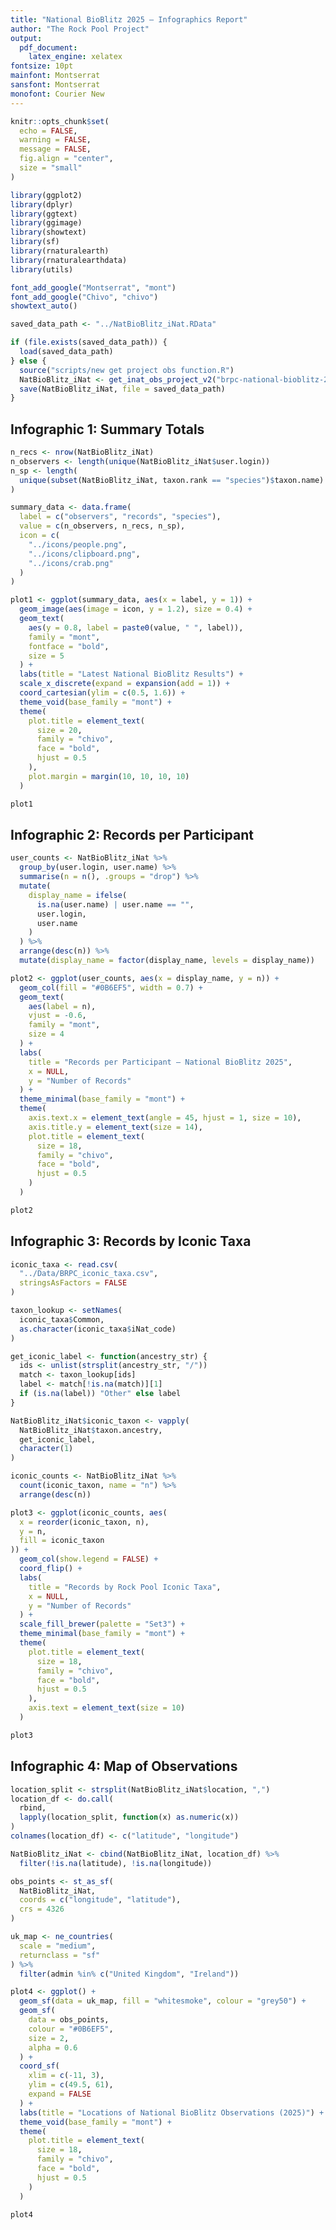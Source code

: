 ```yaml
---
title: "National BioBlitz 2025 – Infographics Report"
author: "The Rock Pool Project"
output: 
  pdf_document:
    latex_engine: xelatex
fontsize: 10pt
mainfont: Montserrat
sansfont: Montserrat
monofont: Courier New
---
```


```r
knitr::opts_chunk$set(
  echo = FALSE,
  warning = FALSE,
  message = FALSE,
  fig.align = "center",
  size = "small"
)

library(ggplot2)
library(dplyr)
library(ggtext)
library(ggimage)
library(showtext)
library(sf)
library(rnaturalearth)
library(rnaturalearthdata)
library(utils)

font_add_google("Montserrat", "mont")
font_add_google("Chivo", "chivo")
showtext_auto()
```

```r
saved_data_path <- "../NatBioBlitz_iNat.RData"

if (file.exists(saved_data_path)) {
  load(saved_data_path)
} else {
  source("scripts/new get project obs function.R")
  NatBioBlitz_iNat <- get_inat_obs_project_v2("brpc-national-bioblitz-2025")
  save(NatBioBlitz_iNat, file = saved_data_path)
}
```

## Infographic 1: Summary Totals

```r
n_recs <- nrow(NatBioBlitz_iNat)
n_observers <- length(unique(NatBioBlitz_iNat$user.login))
n_sp <- length(
  unique(subset(NatBioBlitz_iNat, taxon.rank == "species")$taxon.name)
)

summary_data <- data.frame(
  label = c("observers", "records", "species"),
  value = c(n_observers, n_recs, n_sp),
  icon = c(
    "../icons/people.png",
    "../icons/clipboard.png",
    "../icons/crab.png"
  )
)

plot1 <- ggplot(summary_data, aes(x = label, y = 1)) +
  geom_image(aes(image = icon, y = 1.2), size = 0.4) +
  geom_text(
    aes(y = 0.8, label = paste0(value, " ", label)),
    family = "mont",
    fontface = "bold",
    size = 5
  ) +
  labs(title = "Latest National BioBlitz Results") +
  scale_x_discrete(expand = expansion(add = 1)) +
  coord_cartesian(ylim = c(0.5, 1.6)) +
  theme_void(base_family = "mont") +
  theme(
    plot.title = element_text(
      size = 20,
      family = "chivo",
      face = "bold",
      hjust = 0.5
    ),
    plot.margin = margin(10, 10, 10, 10)
  )

plot1
```

\newpage

## Infographic 2: Records per Participant

```r
user_counts <- NatBioBlitz_iNat %>%
  group_by(user.login, user.name) %>%
  summarise(n = n(), .groups = "drop") %>%
  mutate(
    display_name = ifelse(
      is.na(user.name) | user.name == "",
      user.login,
      user.name
    )
  ) %>%
  arrange(desc(n)) %>%
  mutate(display_name = factor(display_name, levels = display_name))

plot2 <- ggplot(user_counts, aes(x = display_name, y = n)) +
  geom_col(fill = "#0B6EF5", width = 0.7) +
  geom_text(
    aes(label = n),
    vjust = -0.6,
    family = "mont",
    size = 4
  ) +
  labs(
    title = "Records per Participant – National BioBlitz 2025",
    x = NULL,
    y = "Number of Records"
  ) +
  theme_minimal(base_family = "mont") +
  theme(
    axis.text.x = element_text(angle = 45, hjust = 1, size = 10),
    axis.title.y = element_text(size = 14),
    plot.title = element_text(
      size = 18,
      family = "chivo",
      face = "bold",
      hjust = 0.5
    )
  )

plot2
```

\newpage

## Infographic 3: Records by Iconic Taxa

```r
iconic_taxa <- read.csv(
  "../Data/BRPC_iconic_taxa.csv",
  stringsAsFactors = FALSE
)

taxon_lookup <- setNames(
  iconic_taxa$Common,
  as.character(iconic_taxa$iNat_code)
)

get_iconic_label <- function(ancestry_str) {
  ids <- unlist(strsplit(ancestry_str, "/"))
  match <- taxon_lookup[ids]
  label <- match[!is.na(match)][1]
  if (is.na(label)) "Other" else label
}

NatBioBlitz_iNat$iconic_taxon <- vapply(
  NatBioBlitz_iNat$taxon.ancestry,
  get_iconic_label,
  character(1)
)

iconic_counts <- NatBioBlitz_iNat %>%
  count(iconic_taxon, name = "n") %>%
  arrange(desc(n))

plot3 <- ggplot(iconic_counts, aes(
  x = reorder(iconic_taxon, n),
  y = n,
  fill = iconic_taxon
)) +
  geom_col(show.legend = FALSE) +
  coord_flip() +
  labs(
    title = "Records by Rock Pool Iconic Taxa",
    x = NULL,
    y = "Number of Records"
  ) +
  scale_fill_brewer(palette = "Set3") +
  theme_minimal(base_family = "mont") +
  theme(
    plot.title = element_text(
      size = 18,
      family = "chivo",
      face = "bold",
      hjust = 0.5
    ),
    axis.text = element_text(size = 10)
  )

plot3
```

\newpage

## Infographic 4: Map of Observations

```r
location_split <- strsplit(NatBioBlitz_iNat$location, ",")
location_df <- do.call(
  rbind,
  lapply(location_split, function(x) as.numeric(x))
)
colnames(location_df) <- c("latitude", "longitude")

NatBioBlitz_iNat <- cbind(NatBioBlitz_iNat, location_df) %>%
  filter(!is.na(latitude), !is.na(longitude))

obs_points <- st_as_sf(
  NatBioBlitz_iNat,
  coords = c("longitude", "latitude"),
  crs = 4326
)

uk_map <- ne_countries(
  scale = "medium",
  returnclass = "sf"
) %>%
  filter(admin %in% c("United Kingdom", "Ireland"))

plot4 <- ggplot() +
  geom_sf(data = uk_map, fill = "whitesmoke", colour = "grey50") +
  geom_sf(
    data = obs_points,
    colour = "#0B6EF5",
    size = 2,
    alpha = 0.6
  ) +
  coord_sf(
    xlim = c(-11, 3),
    ylim = c(49.5, 61),
    expand = FALSE
  ) +
  labs(title = "Locations of National BioBlitz Observations (2025)") +
  theme_void(base_family = "mont") +
  theme(
    plot.title = element_text(
      size = 18,
      family = "chivo",
      face = "bold",
      hjust = 0.5
    )
  )

plot4
```
